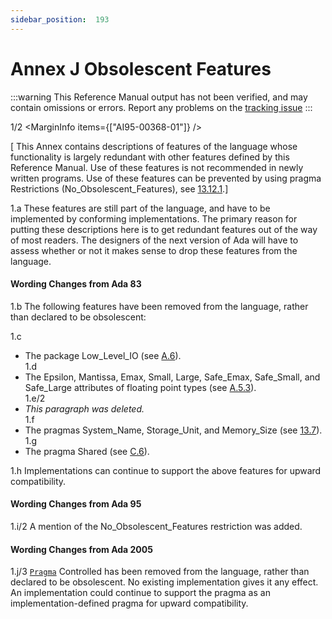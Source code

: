 ```yaml
---
sidebar_position:  193
---
```


# Annex J Obsolescent Features

:::warning
This Reference Manual output has not been verified,
and may contain omissions or errors.
Report any problems on the [tracking issue](https://github.com/ada-lang-io/ada-lang-io/issues/20)
:::


<MarginText>1/2</MarginText>
<MarginInfo items={["AI95-00368-01"]} />
<p>[ This Annex contains descriptions of features of the language whose functionality is largely redundant with other features defined by this Reference Manual. Use of these features is not recommended in newly written programs. Use of these features can be prevented by using pragma Restrictions (No_Obsolescent_Features), see <a href="../AA-13/AA-13.12#Subclause_13.12.1">13.12.1</a>.] <br /></p>

<AnnotatedOnly>
<MarginText>1.a</MarginText>
<Admonition type="aarm" aarm="ramification">
<strong></strong>These features are still part of the language, and have to be implemented by conforming implementations. The primary reason for putting these descriptions here is to get redundant features out of the way of most readers. The designers of the next version of Ada will have to assess whether or not it makes sense to drop these features from the language. <br /></Admonition>
</AnnotatedOnly>


#### Wording Changes from Ada 83

<AnnotatedOnly>
<MarginText>1.b</MarginText>
<Admonition type="aarm" aarm="note">
The following features have been removed from the language, rather than declared to be obsolescent: <br /></Admonition>
</AnnotatedOnly>

<MarginText>1.c</MarginText>
<ul>
<li>The package Low_Level_IO (see <a href="../AA-A/AA-A.6">A.6</a>).<br /></li>
<MarginText>1.d</MarginText>
<li>The Epsilon, Mantissa, Emax, Small, Large, Safe_Emax, Safe_Small, and Safe_Large attributes of floating point types (see <a href="../AA-A/AA-A.5#Subclause_A.5.3">A.5.3</a>).<br /></li>
<MarginText>1.e/2</MarginText>
<MarginInfo items={["AI95-00284-02"]} />
<li><em>This paragraph was deleted.</em><br /></li>
<MarginText>1.f</MarginText>
<li>The pragmas System_Name, Storage_Unit, and Memory_Size (see <a href="../AA-13/AA-13.7">13.7</a>).<br /></li>
<MarginText>1.g</MarginText>
<li>The pragma Shared (see <a href="../AA-C/AA-C.6">C.6</a>). <br /></li>
</ul>
<AnnotatedOnly>
<MarginText>1.h</MarginText>
<Admonition type="aarm" aarm="note">
Implementations can continue to support the above features for upward compatibility. <br /></Admonition>
</AnnotatedOnly>


#### Wording Changes from Ada 95

<AnnotatedOnly>
<MarginText>1.i/2</MarginText>
<MarginInfo items={["AI95-00368-01"]} />
<Admonition type="aarm" aarm="note">
A mention of the No_Obsolescent_Features restriction was added. <br /></Admonition>
</AnnotatedOnly>


#### Wording Changes from Ada 2005

<AnnotatedOnly>
<MarginText>1.j/3</MarginText>
<MarginInfo items={["AI05-0229-1"]} />
<Admonition type="aarm" aarm="note">
<code><a href="../AA-2/AA-2.8#S0019">Pragma</a></code> Controlled has been removed from the language, rather than declared to be obsolescent. No existing implementation gives it any effect. An implementation could continue to support the pragma as an implementation-defined pragma for upward compatibility. <br /></Admonition>
</AnnotatedOnly>

